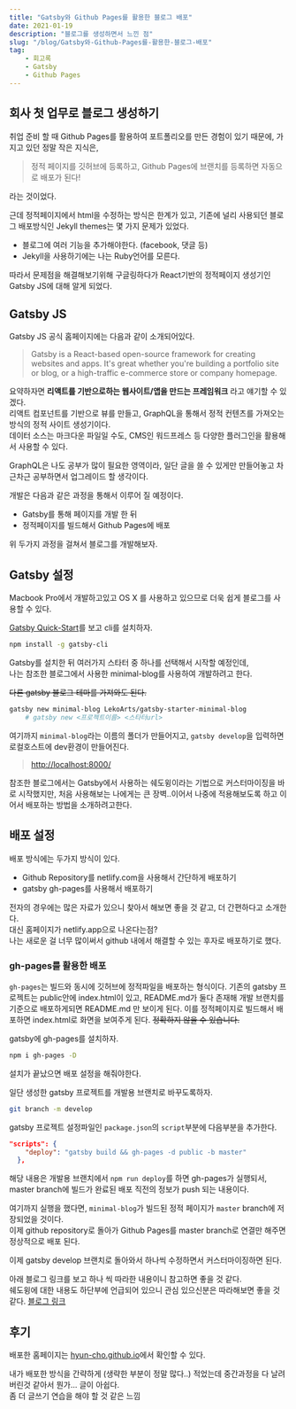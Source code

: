 ```yaml
---
title: "Gatsby와 Github Pages를 활용한 블로그 배포"
date: 2021-01-19
description: "블로그를 생성하면서 느낀 점"
slug: "/blog/Gatsby와-Github-Pages를-활용한-블로그-배포"
tag:
    - 회고록
    - Gatsby
    - Github Pages
---
```


## 회사 첫 업무로 블로그 생성하기

취업 준비 할 때 Github Pages를 활용하여 포트폴리오를 만든 경험이 있기 때문에, 가지고 있던 정말 작은 지식은,
> 정적 페이지를 깃허브에 등록하고, Github Pages에 브랜치를 등록하면 자동으로 배포가 된다!  

라는 것이었다.  

근데 정적페이지에서 html을 수정하는 방식은 한계가 있고, 기존에 널리 사용되던 블로그 배포방식인 Jekyll themes는 몇 가지 문제가 있었다.
- 블로그에 여러 기능을 추가해야한다. (facebook, 댓글 등)
- Jekyll을 사용하기에는 나는 Ruby언어를 모른다.

따라서 문제점을 해결해보기위해 구글링하다가 React기반의 정적페이지 생성기인 Gatsby JS에 대해 알게 되었다.

## Gatsby JS

Gatsby JS 공식 홈페이지에는 다음과 같이 소개되어있다.

> Gatsby is a React-based open-source framework for creating websites and apps. It's great whether you're building a portfolio site or blog, or a high-traffic e-commerce store or company homepage.

요약하자면 **리액트를 기반으로하는 웹사이트/앱을 만드는 프레임워크** 라고 얘기할 수 있겠다.  
리액트 컴포넌트를 기반으로 뷰를 만들고, GraphQL을 통해서 정적 컨텐츠를 가져오는 방식의 정적 사이트 생성기이다.  
데이터 소스는 마크다운 파일일 수도, CMS인 워드프레스 등 다양한 플러그인을 활용해서 사용할 수 있다.

GraphQL은 나도 공부가 많이 필요한 영역이라, 일단 글을 쓸 수 있게만 만들어놓고 차근차근 공부하면서 업그레이드 할 생각이다.

개발은 다음과 같은 과정을 통해서 이루어 질 예정이다.

- Gatsby를 통해 페이지를 개발 한 뒤
- 정적페이지를 빌드해서 Github Pages에 배포

위 두가지 과정을 걸쳐서 블로그를 개발해보자.

## Gatsby 설정

Macbook Pro에서 개발하고있고 OS X 를 사용하고 있으므로 더욱 쉽게 블로그를 사용할 수 있다.

[Gatsby Quick-Start](https://www.gatsbyjs.org/docs/quick-start)를 보고 cli를 설치하자.

```bash
npm install -g gatsby-cli
```

Gatsby를 설치한 뒤 여러가지 스타터 중 하나를 선택해서 시작할 예정인데,   
나는 참조한 블로그에서 사용한 minimal-blog를 사용하여 개발하려고 한다.

~~다른 gatsby 블로그 테마를 가져와도 된다.~~

```bash
gatsby new minimal-blog LekoArts/gatsby-starter-minimal-blog
    # gatsby new <프로젝트이름> <스타터url>
```

여기까지 `minimal-blog`라는 이름의 폴더가 만들어지고, `gatsby develop`을 입력하면 로컬호스트에 dev환경이 만들어진다.
> [http://localhost:8000/](http://localhost:8000/)

참조한 블로그에서는 Gatsby에서 사용하는 쉐도윙이라는 기법으로 커스터마이징을 바로 시작했지만,
처음 사용해보는 나에게는 큰 장벽..이어서 나중에 적용해보도록 하고 이어서 배포하는 방법을 소개하려고한다.

## 배포 설정

배포 방식에는 두가지 방식이 있다.
- Github Repository를 netlify.com을 사용해서 간단하게 배포하기
- gatsby gh-pages를 사용해서 배포하기

전자의 경우에는 많은 자료가 있으니 찾아서 해보면 좋을 것 같고, 더 간편하다고 소개한다.  
대신 홈페이지가 netlify.app으로 나온다는점?  
나는 새로운 걸 너무 많이써서 github 내에서 해결할 수 있는 후자로 배포하기로 했다.

### gh-pages를 활용한 배포

`gh-pages`는 빌드와 동시에 깃허브에 정적파일을 배포하는 형식이다.
기존의 gatsby 프로젝트는 public안에 index.html이 있고, README.md가 둘다 존재해 개발 브랜치를 기준으로 배포하게되면 README.md 만 보이게 된다.
이를 정적페이지로 빌드해서 배포하면 index.html로 화면을 보여주게 된다. ~~정확하지 않을 수 있습니다.~~

gatsby에 gh-pages를 설치하자.

```bash
npm i gh-pages -D
```

설치가 끝났으면 배포 설정을 해줘야한다.

일단 생성한 gatsby 프로젝트를 개발용 브랜치로 바꾸도록하자.

```bash
git branch -m develop
```

gatsby 프로젝트 설정파일인 `package.json`의 `script`부분에 다음부분을 추가한다.

```json
"scripts": {
    "deploy": "gatsby build && gh-pages -d public -b master"
  },
```

해당 내용은 개발용 브랜치에서 `npm run deploy`를 하면 gh-pages가 실행되서, master branch에 빌드가 완료된 배포 직전의 정보가 push 되는 내용이다.

여기까지 실행을 했다면, `minimal-blog`가 빌드된 정적 페이지가 `master` branch에 저장되었을 것이다.  
이제 github repository로 돌아가 Github Pages를 master branch로 연결만 해주면 정상적으로 배포 된다.

이제 gatsby develop 브랜치로 돌아와서 하나씩 수정하면서 커스터마이징하면 된다.  

아래 블로그 링크를 보고 하나 씩 따라한 내용이니 참고하면 좋을 것 같다.  
쉐도윙에 대한 내용도 하단부에 언급되어 있으니 관심 있으신분은 따라해보면 좋을 것 같다.
[블로그 링크](https://juneyr.dev/jekyll-to-gatsby-%EB%B8%94%EB%A1%9C%EA%B7%B8-%F0%9F%91%A9%E2%80%8D%F0%9F%94%A7)

## 후기

배포한 홈페이지는 [hyun-cho.github.io](hyun-cho.github.io)에서 확인할 수 있다.

내가 배포한 방식을 간략하게 (생략한 부분이 정말 많다..) 적었는데 중간과정을 다 날려버린것 같아서 뭔가... 글이 아쉽다.  
좀 더 글쓰기 연습을 해야 할 것 같은 느낌